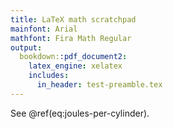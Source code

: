 ```yaml
---
title: LaTeX math scratchpad
mainfont: Arial
mathfont: Fira Math Regular
output:
  bookdown::pdf_document2:
    latex_engine: xelatex
    includes:
      in_header: test-preamble.tex
---
```



See \@ref(eq:joules-per-cylinder).


\begin{align} 
\frac{1413~\cancel{cm^3}}{1~cleat-mark~cylinder} &\times \frac{1~\cancel{m^3}}{1~\times10^6~\cancel{cm^3}}~\times \frac{2700~kNm}{\cancel{m^3}}  = \frac{3.815~kNm}{1~cleat-mark~cylinder} \\
\nonumber \\
\frac{3.815~\cancel{kNm}}{1~cleat-mark~cylinder} &\times \frac{1000~\cancel{Nm}}{1~\cancel{kNm}} \times \frac{1~J}{1~\cancel{Nm}} = \frac{3815~J}{1~cleat-mark~cylinder} 
(\#eq:joules-per-cylinder)
\end{align}

